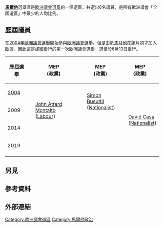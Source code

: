 {{Multiple issues|
{{Notability Unreferenced|time=2021-02-08T08:18:03+00:00}}
{{Unreferenced|time=2021-02-08T08:18:03+00:00}}
}}
{{Infobox European Parliament constituency
|title = 馬爾他
|map = EP-constituency-MT.svg
|coordinates={{coord|35.88|14.5}}
|created = 2004
|meps = 5席 (2004–2011)<br />6席 (2011–現今)
|memberstate = 馬爾他
|memberstatelink2=馬爾他
|sources = 
}}
'''[[馬爾他|馬爾他]]'''選舉區是[[歐洲議會選舉|歐洲議會選舉]]的一個選區。共選出6名議員，是所有歐洲議會「全國選區」中最少的人均比例。

== 歷屆議員 ==

在[[2004年|2004年]][[歐洲議會選舉|歐洲議會選舉]]開始參與[[歐洲議會|歐洲議會]]選舉。但是由於[[馬耳他|馬耳他]]在該月初才加入歐盟，因此這是該國舉行的第一次歐洲議會選舉，選舉於6月13日舉行。

{|class= "wikitable" style= "text-align:center"
!歷屆選舉
!colspan=2|MEP<br />(政黨)
!colspan=2|MEP<br />(政黨)
!colspan=2|MEP<br />(政黨)
!colspan=2|MEP<br />(政黨)
!colspan=2|MEP<br />(政黨)
!colspan=2|MEP<br />(政黨)
|-
![[2004_European_Parliament_election_in_Malta|2004]]
! rowspan=7|
|rowspan=3|[[John_Attard_Montalto|John Attard Montalto]]<br />([[Labour_Party_(Malta)|Labour]])
! rowspan=7|
|rowspan=2|[[Simon_Busuttil|Simon Busuttil]]<br />([[Nationalist_Party_(Malta)|Nationalist]])
! rowspan=7|
|rowspan=7|[[David_Casa|David Casa]]<br />([[Nationalist_Party_(Malta)|Nationalist]])
! rowspan=7|
|rowspan=2|[[Louis_Grech|Louis Grech]]<br />([[Labour_Party_(Malta)|Labour]])
! rowspan=7|
|rowspan=1|[[Joseph_Muscat|Joseph Muscat]]<br />([[Labour_Party_(Malta)|Labour]])
!colspan=2|5 Seats
|-
|2009
|-
|2014
|-
|2019
|-
|}

== 另見 ==

== 參考資料 ==
{{reflist}}

== 外部連結 ==
{{歐洲議會選區 2020–24年}}
{{歐洲議會選區 2019–24年}}
{{歐洲議會選區 2014–2019年}}

[[Category:歐洲議會選區|Category:歐洲議會選區]]
[[Category:馬爾他政治|Category:馬爾他政治]]